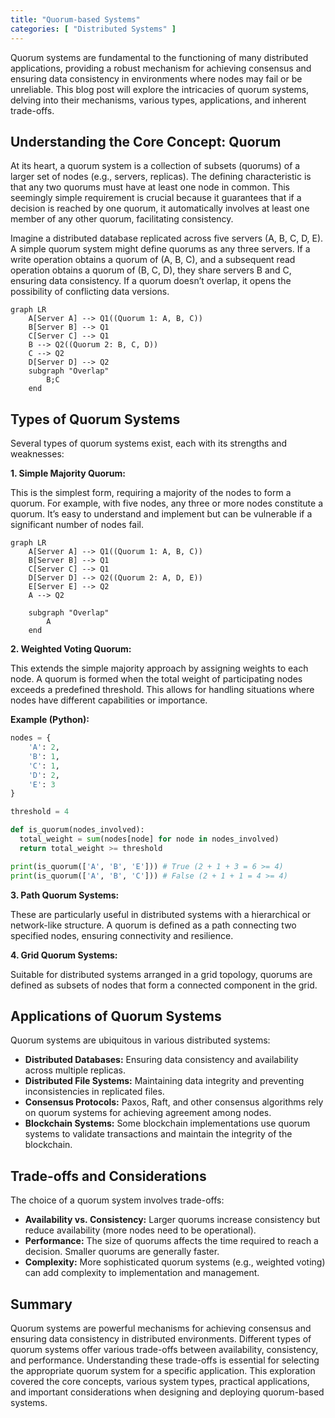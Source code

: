 ```yaml
---
title: "Quorum-based Systems"
categories: [ "Distributed Systems" ]
---
```



Quorum systems are fundamental to the functioning of many distributed applications, providing a robust mechanism for achieving consensus and ensuring data consistency in environments where nodes may fail or be unreliable.  This blog post will explore the intricacies of quorum systems, delving into their mechanisms, various types, applications, and inherent trade-offs.

## Understanding the Core Concept: Quorum

At its heart, a quorum system is a collection of subsets (quorums) of a larger set of nodes (e.g., servers, replicas). The defining characteristic is that any two quorums must have at least one node in common. This seemingly simple requirement is crucial because it guarantees that if a decision is reached by one quorum, it automatically involves at least one member of any other quorum, facilitating consistency.

Imagine a distributed database replicated across five servers (A, B, C, D, E). A simple quorum system might define quorums as any three servers.  If a write operation obtains a quorum of (A, B, C), and a subsequent read operation obtains a quorum of (B, C, D), they share servers B and C, ensuring data consistency.  If a quorum doesn't overlap, it opens the possibility of conflicting data versions.

```mermaid
graph LR
    A[Server A] --> Q1((Quorum 1: A, B, C))
    B[Server B] --> Q1
    C[Server C] --> Q1
    B --> Q2((Quorum 2: B, C, D))
    C --> Q2
    D[Server D] --> Q2
    subgraph "Overlap"
        B;C
    end
```

## Types of Quorum Systems

Several types of quorum systems exist, each with its strengths and weaknesses:

**1. Simple Majority Quorum:**

This is the simplest form, requiring a majority of the nodes to form a quorum. For example, with five nodes, any three or more nodes constitute a quorum.  It's easy to understand and implement but can be vulnerable if a significant number of nodes fail.

```mermaid
graph LR
    A[Server A] --> Q1((Quorum 1: A, B, C))
    B[Server B] --> Q1
    C[Server C] --> Q1
    D[Server D] --> Q2((Quorum 2: A, D, E))
    E[Server E] --> Q2
    A --> Q2

    subgraph "Overlap"
        A
    end
```

**2. Weighted Voting Quorum:**

This extends the simple majority approach by assigning weights to each node. A quorum is formed when the total weight of participating nodes exceeds a predefined threshold.  This allows for handling situations where nodes have different capabilities or importance.

**Example (Python):**

```python
nodes = {
    'A': 2,
    'B': 1,
    'C': 1,
    'D': 2,
    'E': 3
}

threshold = 4

def is_quorum(nodes_involved):
  total_weight = sum(nodes[node] for node in nodes_involved)
  return total_weight >= threshold

print(is_quorum(['A', 'B', 'E'])) # True (2 + 1 + 3 = 6 >= 4)
print(is_quorum(['A', 'B', 'C'])) # False (2 + 1 + 1 = 4 >= 4)
```

**3. Path Quorum Systems:**

These are particularly useful in distributed systems with a hierarchical or network-like structure.  A quorum is defined as a path connecting two specified nodes, ensuring connectivity and resilience.

**4. Grid Quorum Systems:**

Suitable for distributed systems arranged in a grid topology, quorums are defined as subsets of nodes that form a connected component in the grid.

## Applications of Quorum Systems

Quorum systems are ubiquitous in various distributed systems:

* **Distributed Databases:** Ensuring data consistency and availability across multiple replicas.
* **Distributed File Systems:** Maintaining data integrity and preventing inconsistencies in replicated files.
* **Consensus Protocols:**  Paxos, Raft, and other consensus algorithms rely on quorum systems for achieving agreement among nodes.
* **Blockchain Systems:**  Some blockchain implementations use quorum systems to validate transactions and maintain the integrity of the blockchain.


## Trade-offs and Considerations

The choice of a quorum system involves trade-offs:

* **Availability vs. Consistency:**  Larger quorums increase consistency but reduce availability (more nodes need to be operational).
* **Performance:** The size of quorums affects the time required to reach a decision. Smaller quorums are generally faster.
* **Complexity:**  More sophisticated quorum systems (e.g., weighted voting) can add complexity to implementation and management.


## Summary

Quorum systems are powerful mechanisms for achieving consensus and ensuring data consistency in distributed environments.  Different types of quorum systems offer various trade-offs between availability, consistency, and performance. Understanding these trade-offs is essential for selecting the appropriate quorum system for a specific application.  This exploration covered the core concepts, various system types, practical applications, and important considerations when designing and deploying quorum-based systems.

